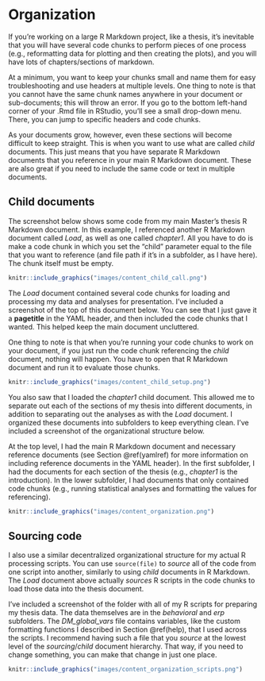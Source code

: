 # Organization

If you're working on a large R Markdown project, like a thesis, it's inevitable that you will have several code chunks to perform pieces of one process (e.g., reformatting data for plotting and then creating the plots), and you will have lots of chapters/sections of markdown.

At a minimum, you want to keep your chunks small and name them for easy troubleshooting and use headers at multiple levels. One thing to note is that you cannot have the same chunk names anywhere in your document or sub-documents; this will throw an error. If you go to the bottom left-hand corner of your .Rmd file in RStudio, you'll see a small drop-down menu. There, you can jump to specific headers and code chunks.

As your documents grow, however, even these sections will become difficult to keep straight. This is when you want to use what are called *child* documents. This just means that you have separate R Markdown documents that you reference in your main R Markdown document. These are also great if you need to include the same code or text in multiple documents.

## Child documents

The screenshot below shows some code from my main Master's thesis R Markdown document. In this example, I referenced another R Markdown document called *Load*, as well as one called *chapter1*. All you have to do is make a code chunk in which you set the "child" parameter equal to the file that you want to reference (and file path if it's in a subfolder, as I have here). The chunk itself must be empty.

```r
knitr::include_graphics("images/content_child_call.png")
```

The *Load* document contained several code chunks for loading and processing my data and analyses for presentation. I've included a screenshot of the top of this document below. You can see that I just gave it a **pagetitle** in the YAML header, and then included the code chunks that I wanted. This helped keep the main document uncluttered.

One thing to note is that when you're running your code chunks to work on your document, if you just run the code chunk referencing the *child* document, nothing will happen. You have to open that R Markdown document and run it to evaluate those chunks.

```r
knitr::include_graphics("images/content_child_setup.png")
```

You also saw that I loaded the *chapter1* child document. This allowed me to separate out each of the sections of my thesis into different documents, in addition to separating out the analyses as with the *Load* document. I organized these documents into subfolders to keep everything clean. I've included a screenshot of the organizational structure below. 

At the top level, I had the main R Markdown document and necessary reference documents (see Section \@ref(yamlref) for more information on including reference documents in the YAML header). In the first subfolder, I had the documents for each section of the thesis (e.g., *chapter1* is the introduction). In the lower subfolder, I had documents that only contained code chunks (e.g., running statistical analyses and formatting the values for referencing).

```r
knitr::include_graphics("images/content_organization.png")
```

## Sourcing code

I also use a similar decentralized organizational structure for my actual R processing scripts. You can use `source(file)` to *source* all of the code from one script into another, similarly to using *child* documents in R Markdown. The *Load* document above actually *sources* R scripts in the code chunks to load those data into the thesis document.

I've included a screenshot of the folder with all of my R scripts for preparing my thesis data. The data themselves are in the *behavioral* and *erp* subfolders. The *DM_global_vars* file contains variables, like the custom formatting functions I described in Section \@ref(help), that I used across the scripts. I recommend having such a file that you *source* at the lowest level of the *sourcing*/*child* document hierarchy. That way, if you need to change something, you can make that change in just one place.

```r
knitr::include_graphics("images/content_organization_scripts.png")
```